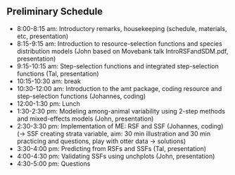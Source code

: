 ## Preliminary Schedule

- 8:00-8:15 am: Introductory remarks, housekeeping (schedule, materials, etc, presentation)
- 8:15-9:15 am:  Introduction to resource-selection functions and species distribution models (John based on Movebank talk IntroRSFandSDM.pdf, presentation)
- 9:15-10:15 am: Step-selection functions and integrated step-selection functions (Tal, presentation)
- 10:15-10:30 am: break
- 10:30-12:00 am: Introduction to the amt package, coding resource and step-selection functions (Johannes, coding) 
- 12:00-1:30 pm: Lunch
- 1:30-2:30 pm: Modeling among-animal variability using 2-step methods and mixed-effects models (John, presentation)
- 2:30-3:30 pm: Implementation of ME: RSF and SSF (Johannes, coding) (-> SSF creating strata variable, aim: 30 min illustration and 30 min practicing and questions, play with otter data -> solutions)
- 3:30-4:00 pm: Predicting from RSFs and SSFs (Tal, presentation)
- 4:00-4:30 pm: Validating SSFs using unchplots (John, presentation)
- 4:30-5:00 pm: Questions

